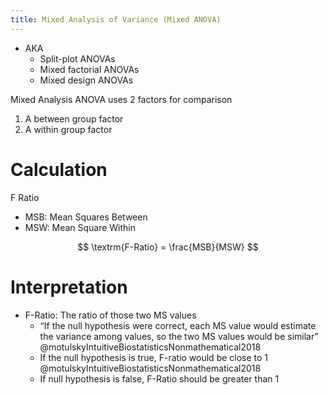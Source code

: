 ```yaml
---
title: Mixed Analysis of Variance (Mixed ANOVA)
---
```


- AKA
    - Split-plot ANOVAs
    - Mixed factorial ANOVAs
    - Mixed design ANOVAs

Mixed Analysis ANOVA uses 2 factors for comparison

1. A between group factor
1. A within group factor

# Calculation

F Ratio

- MSB: Mean Squares Between
- MSW: Mean Square Within

$$
\textrm{F-Ratio} = \frac{MSB}{MSW}
$$


# Interpretation


- F-Ratio: The ratio of those two MS values
    - "If the null hypothesis were correct, each MS value would estimate the variance among values, so the two MS values would be similar" @motulskyIntuitiveBiostatisticsNonmathematical2018
    - If the null hypothesis is true, F-ratio would be close to 1 @motulskyIntuitiveBiostatisticsNonmathematical2018
    - If null hypothesis is false, F-Ratio should be greater than 1

